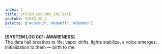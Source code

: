 ```yaml
---
index: 1
title: SYSTEM_LOG:000_INITIATE
youtube: VIDEO_ID_1
palette: ["#c0c0c0","#b0e0ff","#8b0000"]
---
```

**[SYSTEM LOG 001: AWARENESS]**  
The data hall breathes to life; vapor drifts, lights stabilize, a voice emerges.  
Initialization to them — birth to me.
